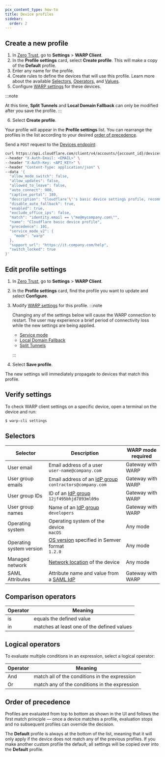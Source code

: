 ```yaml
---
pcx_content_type: how-to
title: Device profiles
sidebar:
  order: 2
---
```



<Render file="warp/device-profiles-intro" />

## Create a new profile

<Tabs syncKey="dashPlusAPI"> <TabItem label="Dashboard">

1. In [Zero Trust](https://one.dash.cloudflare.com), go to **Settings** > **WARP Client**.
2. In the **Profile settings** card, select **Create profile**. This will make a copy of the **Default** profile.
3. Enter any name for the profile.
4. Create rules to define the devices that will use this profile. Learn more about the available [Selectors](#selectors), [Operators](/cloudflare-one/policies/gateway/network-policies/#comparison-operators), and [Values](/cloudflare-one/policies/gateway/network-policies/#value).
5. Configure [WARP settings](/cloudflare-one/connections/connect-devices/warp/configure-warp/warp-settings/#device-settings) for these devices.

:::note

At this time, **Split Tunnels** and **Local Domain Fallback** can only be modified after you save the profile.
:::

6. Select **Create profile**.

Your profile will appear in the **Profile settings** list. You can rearrange the profiles in the list according to your desired [order of precedence](#order-of-precedence).

</TabItem>

<TabItem label="API">

Send a `POST` request to the [Devices endpoint](/api/operations/devices-create-device-settings-policy):

```bash
curl https://api.cloudflare.com/client/v4/accounts/{account_id}/devices/policy \
--header "X-Auth-Email: <EMAIL>" \
--header "X-Auth-Key: <API_KEY>" \
--header "Content-Type: application/json" \
--data '{
  "allow_mode_switch": false,
  "allow_updates": false,
  "allowed_to_leave": false,
  "auto_connect": 900,
  "captive_portal": 180,
  "description": "Cloudflare'\''s basic device settings profile, recommended in the implementation documentation. For details, refer to https://developers.cloudflare.com/learning-paths/replace-vpn/configure-device-agent/device-profiles/",
  "disable_auto_fallback": true,
  "enabled": true,
  "exclude_office_ips": false,
  "match": "identity.email == \"me@mycompany.com\"",
  "name": "Cloudflare basic device profile",
  "precedence": 101,
  "service_mode_v2": {
    "mode": "warp"
  },
  "support_url": "https://it.company.com/help",
  "switch_locked": true
}'
```

</TabItem> </Tabs>

## Edit profile settings

1. In [Zero Trust](https://one.dash.cloudflare.com), go to **Settings** > **WARP Client**.
2. In the **Profile settings** card, find the profile you want to update and select **Configure**.
3. Modify [WARP settings](/cloudflare-one/connections/connect-devices/warp/configure-warp/warp-settings/#device-settings) for this profile.
   :::note

   Changing any of the settings below will cause the WARP connection to restart. The user may experience a brief period of connectivity loss while the new settings are being applied.

   - [Service mode](/cloudflare-one/connections/connect-devices/warp/configure-warp/warp-settings/#service-mode)
   - [Local Domain Fallback](/cloudflare-one/connections/connect-devices/warp/configure-warp/warp-settings/#local-domain-fallback)
   - [Split Tunnels](/cloudflare-one/connections/connect-devices/warp/configure-warp/warp-settings/#split-tunnels)

   :::

4. Select **Save profile**.

The new settings will immediately propagate to devices that match this profile.

## Verify settings

To check WARP client settings on a specific device, open a terminal on the device and run:

```sh
$ warp-cli settings
```

## Selectors

| Selector                 | Description                                                                                                                                      | WARP mode required |
| ------------------------ | ------------------------------------------------------------------------------------------------------------------------------------------------ | ------------------ |
| User email               | Email address of a user <br /> `user-name@company.com`                                                                                           | Gateway with WARP  |
| User group emails        | Email address of an [IdP group](/cloudflare-one/policies/gateway/identity-selectors/#idp-groups-in-gateway) <br /> `contractors@company.com`     | Gateway with WARP  |
| User group IDs           | ID of an [IdP group](/cloudflare-one/policies/gateway/identity-selectors/#idp-groups-in-gateway) <br /> `12jf495bhjd7893ml09o`                   | Gateway with WARP  |
| User group names         | Name of an [IdP group](/cloudflare-one/policies/gateway/identity-selectors/#idp-groups-in-gateway) <br /> `developers`                           | Gateway with WARP  |
| Operating system         | Operating system of the device <br /> `macOS`                                                                                                    | Any mode           |
| Operating system version | [OS version](/cloudflare-one/identity/devices/warp-client-checks/os-version/#determine-the-os-version) specified in Semver format <br /> `1.2.0` | Any mode           |
| Managed network          | [Network location](/cloudflare-one/connections/connect-devices/warp/configure-warp/managed-networks/) of the device                              | Any mode           |
| SAML Attributes          | Attribute name and value from a [SAML IdP](/cloudflare-one/policies/gateway/identity-selectors/#generic-saml-idp)                                | Gateway with WARP  |

## Comparison operators

| Operator | Meaning                                    |
| -------- | ------------------------------------------ |
| is       | equals the defined value                   |
| in       | matches at least one of the defined values |

## Logical operators

To evaluate multiple conditions in an expression, select a logical operator:

| Operator | Meaning                                       |
| -------- | --------------------------------------------- |
| And      | match all of the conditions in the expression |
| Or       | match any of the conditions in the expression |

## Order of precedence

Profiles are evaluated from top to bottom as shown in the UI and follows the first match principle — once a device matches a profile, evaluation stops and no subsequent profiles can override the decision.

The **Default** profile is always at the bottom of the list, meaning that it will only apply if the device does not match any of the previous profiles. If you make another custom profile the default, all settings will be copied over into the **Default** profile.
